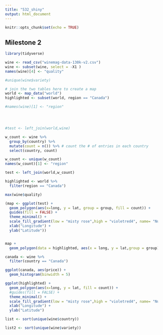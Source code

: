 ```yaml
---
title: "532_shiny"
output: html_document
---
```


```r
knitr::opts_chunk$set(echo = TRUE)
```

## Milestone 2

```r
library(tidyverse)
```

```r
wine <- read_csv("winemag-data-130k-v2.csv")
wine <- subset(wine, select = -X1 )
names(wine)[4] <- "quality"
```

```r
#unique(wine$variety)
```

```r
# join the two tables here to create a map 
world <- map_data("world")
highlighted <- subset(world, region == "Canada")

#names(wine)[1] <- "region"




#test <- left_join(world,wine)

w_count <- wine %>%
  group_by(country) %>% 
  mutate(count = n()) %>% # count the # of entries in each country
  select(country, count)

w_count <- unique(w_count)
names(w_count)[1] <- "region"

test <- left_join(world,w_count)
```
```r
highlighted <- world %>% 
  filter(region == "Canada")

max(wine$quality)
```

```r
(map <- ggplot(test) +
  geom_polygon(aes(x=long, y = lat, group = group, fill = count)) + 
  guides(fill = FALSE) + 
  theme_minimal() +
  scale_fill_gradient(low = "misty rose",high = "violetred4", name= "Numbers of \nEntries") + 
  xlab("Longitude") + 
  ylab("Latitude"))


map +
  geom_polygon(data = highlighted, aes(x = long, y = lat,group = group), fill = NA, colour = "black")
```

```r
canada <- wine %>% 
  filter(country == "Canada")

ggplot(canada, aes(price)) +
  geom_histogram(binwidth = 5)
```

```r
ggplot(highlighted) +
  geom_polygon(aes(x=long, y = lat, fill = count)) + 
  #guides(fill = FALSE) + 
  theme_minimal() +
  scale_fill_gradient(low = "misty rose",high = "violetred4", name= "Numbers of \nEntries") + 
  xlab("Longitude") + 
  ylab("Latitude")
```


```r
list <- sort(unique(wine$country))

list2 <- sort(unique(wine$variety))
```

